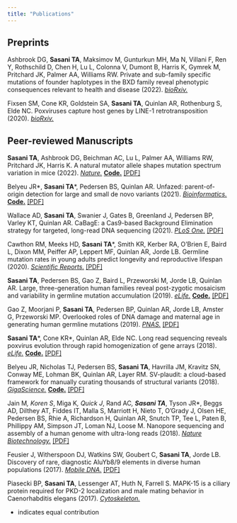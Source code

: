 ```yaml
---
title: "Publications"
---
```


## Preprints

Ashbrook DG, **Sasani TA**, Maksimov M, Gunturkun MH, Ma N, Villani F, Ren Y, Rothschild D, Chen H, Lu L, Colonna V, Dumont B, Harris K, Gymrek M, Pritchard JK, Palmer AA, Williams RW. Private and sub-family specific mutations of founder haplotypes in the BXD family reveal phenotypic consequences relevant to health and disease (2022). [*bioRxiv.*](https://www.biorxiv.org/content/10.1101/2022.04.21.489063v1.abstract)

Fixsen SM, Cone KR, Goldstein SA, **Sasani TA**, Quinlan AR, Rothenburg S, Elde NC. Poxviruses capture host genes by LINE-1 retrotransposition (2020). [*bioRxiv.*](https://www.biorxiv.org/content/10.1101/2020.10.26.356402v1.abstract)

## Peer-reviewed Manuscripts

**Sasani TA**, Ashbrook DG, Beichman AC, Lu L, Palmer AA, Williams RW, Pritchard JK, Harris K. A natural mutator allele shapes mutation spectrum variation in mice (2022). [*Nature.*](https://www.nature.com/articles/s41586-022-04701-5) [**Code.**](https://github.com/tomsasani/bxd_mutator_manuscript) [[PDF]](pdfs/sasani_nature_2022.pdf)

Belyeu JR*, **Sasani TA**\*, Pedersen BS, Quinlan AR. Unfazed: parent-of-origin detection for large and small de novo variants (2021). [*Bioinformatics.*](https://doi.org/10.1093/bioinformatics/btab454) [**Code.**](https://github.com/jbelyeu/unfazed) [[PDF]](pdfs/belyeu_bioinfo_2021.pdf)

Wallace AD, **Sasani TA**, Swanier J, Gates B, Greenland J, Pedersen BP, Varley KT, Quinlan AR. CaBagE: a Cas9-based Background Elimination strategy for targeted, long-read DNA sequencing (2021). [*PLoS One.*](https://doi.org/10.1371/journal.pone.0241253) [[PDF]](pdfs/wallace_plos_2021.pdf)

Cawthon RM, Meeks HD, **Sasani TA***, Smith KR, Kerber RA, O'Brien E, Baird L, Dixon MM, Peiffer AP, Leppert MF, Quinlan AR, Jorde LB. Germline mutation rates in young adults predict longevity and reproductive lifespan (2020). [*Scientific Reports.*](https://www.nature.com/articles/s41598-020-66867-0) [[PDF]](pdfs/cawthon_scirep_2020.pdf)

**Sasani TA**, Pedersen BS, Gao Z, Baird L, Przeworski M, Jorde LB, Quinlan AR. Large, three-generation human families reveal post-zygotic mosaicism and variability in germline mutation accumulation (2019). [*eLife.*](https://elifesciences.org/articles/46922) [**Code.**](https://github.com/quinlan-lab/ceph-dnm-manuscript) [[PDF]](pdfs/sasani_elife_2019.pdf)

Gao Z, Moorjani P, **Sasani TA**, Pedersen BP, Quinlan AR, Jorde LB, Amster G, Przeworski MP. Overlooked roles of DNA damage and maternal age in generating human germline mutations (2019). [*PNAS.*](https://www.pnas.org/content/116/19/9491.short) [[PDF]](pdfs/gao_pnas_2019.pdf)

**Sasani TA**\*, Cone KR\*, Quinlan AR, Elde NC. Long read sequencing reveals poxvirus evolution through rapid homogenization of gene arrays (2018). [*eLife.*](https://elifesciences.org/articles/35453) [**Code.**](https://github.com/tomsasani/vacv-ont-manuscript) [[PDF]](pdfs/sasani_elife_2018.pdf)

Belyeu JR, Nicholas TJ, Pedersen BS, **Sasani TA**, Havrilla JM, Kravitz SN, Conway ME, Lohman BK, Quinlan AR, Layer RM. SV-plaudit: a cloud-based framework for manually curating thousands of structural variants (2018). [*GigaScience.*](https://academic.oup.com/gigascience/article/7/7/giy064/5026174) [**Code.**](https://github.com/jbelyeu/SV-plaudit) [[PDF]](pdfs/belyeu_giga_2018.pdf)

Jain M*, Koren S*, Miga K*, Quick J*, Rand AC*, **Sasani TA***, Tyson JR*, Beggs AD, Dilthey AT, Fiddes IT, Malla S, Marriott H, Nieto T, O’Grady J, Olsen HE, Pedersen BS, Rhie A, Richardson H, Quinlan AR, Snutch TP, Tee L, Paten B, Phillippy AM, Simpson JT, Loman NJ, Loose M. Nanopore sequencing and assembly of a human genome with ultra-long reads (2018). [*Nature Biotechnology.*](https://www.nature.com/articles/nbt.4060) [[PDF]](pdfs/jain_natbio_2018.pdf)

Feusier J, Witherspoon DJ, Watkins SW, Goubert C, **Sasani TA**, Jorde LB. Discovery of rare, diagnostic AluYb8/9 elements in diverse human populations (2017). [*Mobile DNA.*](https://mobilednajournal.biomedcentral.com/articles/10.1186/s13100-017-0093-0) [[PDF]](pdfs/feusier_mobdna_2017.pdf)

Piasecki BP, **Sasani TA**, Lessenger AT, Huth N, Farrell S. MAPK-15 is a ciliary protein required for PKD-2 localization and male mating behavior in Caenorhabditis elegans (2017). [*Cytoskeleton.*](https://doi.org/10.1002/cm.21387)

* indicates equal contribution
